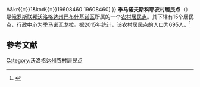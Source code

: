 {{Infobox Settlement
| official_name = 季马诺夫斯科耶农村居民点
| native_name = Тимановское сельское поселение
| settlement_type = [[农村居民点|农村居民点]]
| subdivision_type = [[国家|国家]]
| subdivision_type1 = [[州_(俄罗斯)|州]]
| subdivision_type2 = [[区_(苏联)|区]]
| subdivision_name = {{RUS}}
| subdivision_name1 = [[沃洛格达州|沃洛格达州]]
| subdivision_name2 = [[巴布什基诺区|巴布什基诺区]]
| seat_type = 行政中心
| seat = 季马诺瓦戈拉
| population_as_of=2015
| population_footnotes = <ref name=stat />
| population_total = 695
| coordinates_display = inline,title
| latd = 59 | latm = 56 | lats = 17.79 | latNS = N
| longd = 43 | longm = 41 | longs = 52.46 | longEW = E
| timezone = [[莫斯科时间|MSK]]
| utc_offset = +3
| blank_name = [[俄罗斯市政土地区划代码|OKTMO编码]]
| blank_info = [http://classif.spb.ru/classificators/view/tma.php?st{{=}}A&kr{{=}}1&kod{{=}}19608460 19608460]
}}
'''季马诺夫斯科耶农村居民点'''（{{lang-ru|Тимановское сельское поселение}}）是[[俄罗斯联邦|俄罗斯联邦]][[沃洛格达州|沃洛格达州]][[巴布什基诺区|巴布什基诺区]]所属的一个[[农村居民点|农村居民点]]。其下辖有15个居民点，行政中心为季马诺瓦戈拉。据2015年统计，该农村居民点的人口为695人。<ref name=stat>{{cite web |url=http://www.gks.ru/free_doc/doc_2015/bul_dr/mun_obr2015.rar |title=Численность населения Российской Федерации по муниципальным образованиям на 1 января 2015 года |accessdate=2015-08-06 |archiveurl=https://www.webcitation.org/6aaNzOlFO?url=http://www.gks.ru/free_doc/doc_2015/bul_dr/mun_obr2015.rar |archivedate=2015-08-06 |language=ru |deadurl=yes }}</ref>

== 参考文献 ==
{{reflist}}

{{Russia-stub}}

[[Category:沃洛格达州农村居民点|Category:沃洛格达州农村居民点]]